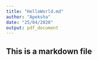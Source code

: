 ```yaml
---
title: "HelloWorld.md"
author: "Apeksha"
date: "25/04/2020"
output: pdf_document
---
```

## This is a markdown file